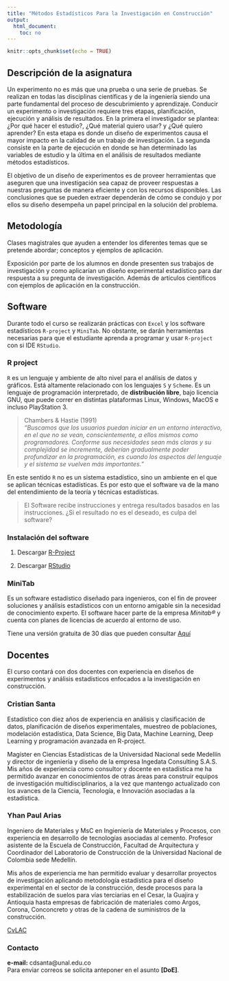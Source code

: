 ```yaml
---
title: "Métodos Estadísticos Para la Investigación en Construcción"
output:
  html_document:
    toc: no
---
```


```r
knitr::opts_chunk$set(echo = TRUE)
```

## Descripción de la asignatura

Un experimento no es más que una prueba o una serie de pruebas. Se realizan en todas las disciplinas científicas y de la ingeniería siendo una parte fundamental del proceso de descubrimiento y aprendizaje. Conducir un experimento o investigación requiere tres etapas, planificación, ejecución y análisis de resultados. En la primera el investigador se plantea: ¿Por qué hacer el estudio?, ¿Qué material quiero usar? y ¿Qué quiero aprender? En esta etapa es donde un diseño de experimentos causa el mayor impacto en la calidad de un trabajo de investigación. La segunda consiste en la parte de ejecución en donde se han determinado las variables de estudio y la última en el análisis de resultados mediante métodos estadísticos.

El objetivo de un diseño de experimentos es de proveer herramientas que aseguren que una investigación sea capaz de proveer respuestas a nuestras preguntas de manera eficiente y con los recursos disponibles. Las conclusiones que se pueden extraer dependerán de cómo se condujo y por ellos su diseño desempeña un papel principal en la solución del problema.

## Metodología

Clases magistrales que ayuden a entender los diferentes temas que se pretende abordar; conceptos y ejemplos de aplicación. 

Exposición por parte de los alumnos en donde presenten sus trabajos de investigación y como aplicarían un diseño experimental estadístico para dar respuesta a su pregunta de investigación. Además de artículos científicos con ejemplos de aplicación en la construcción.

## Software

Durante todo el curso se realizarán prácticas con `Excel` y los software estadísticos `R-project` y `MiniTab`. No obstante, se darán herramientas necesarias para que el estudiante aprenda a programar y usar `R-project` con si IDE `RStudio`.

### R project

<code>R</code> es un lenguaje y ambiente de alto nivel para el análisis de datos y gráficos. Está altamente relacionado con los lenguajes <code>S</code> y <code>Scheme</code>. Es un lenguaje de programación interpretado, de **distribución libre**, bajo licencia GNU, que puede correr en distintas plataformas Linux, Windows, MacOS e incluso PlayStation 3.

> Chambers & Hastie (1991)<br>
> <cite>"Buscamos que los usuarios puedan iniciar en un entorno interactivo, en el que no se vean, conscientemente, a ellos mismos como programadores. Conforme sus necesidades sean más claras y su complejidad se incremente, deberían gradualmente poder profundizar en la programación, es cuando los aspectos del lenguaje y el sistema se vuelven más importantes."</cite>

En este sentido <code>R</code> no es un sistema estadístico, sino un ambiente en el que se aplican técnicas estadísticas. Es por esto que el software va de la mano del entendimiento de la teoría y técnicas estadísticas.

> El Software recibe instrucciones y entrega resultados basados en las instrucciones. ¿Si el resultado no es el deseado, es culpa del software?

### Instalación del software

1. Descargar [R-Project](https://cloud.r-project.org/)

2. Descargar [RStudio](https://www.rstudio.com/products/rstudio/download/)

### MiniTab

Es un software estadístico diseñado para ingenieros, con el fin de proveer soluciones y análisis estadísticos con un entorno amigable sin la necesidad de conocimiento experto. El software hacer parte de la empresa *Minitab&#174;* y cuenta con planes de licencias de acuerdo al entorno de uso.

Tiene una versión gratuita de 30 días que pueden consultar [Aquí](https://www.minitab.com/es-mx/products/minitab/free-trial/)

## Docentes

El curso contará con dos docentes con experiencia en diseños de experimentos y análisis estadísticos enfocados a la investigación en construcción.

### Cristian Santa

Estadístico con diez años de experiencia en análisis y clasificación de datos, planificación de diseños experimentales, muestreo de poblaciones, modelación estadística, Data Science, Big Data, Machine Learning, Deep Learning y programación avanzada en R-project.

Magíster en Ciencias Estadísticas de la Universidad Nacional sede Medellín y director de ingeniería y diseño de la empresa Ingedata Consulting S.A.S. Mis años de experiencia como consultor y docente en estadística me ha permitido avanzar en conocimientos de otras áreas para construir equipos de investigación multidisciplinarios, a la vez que mantengo actualizado con los avances de la Ciencia, Tecnología, e Innovación asociadas a la estadística.

### Yhan Paul Arias

Ingeniero de Materiales y MsC en Ingieniería de Materiales y Procesos, con experiencia en desarrollo de tecnologías asociadas al cemento. Profesor asistente de la Escuela de Construcción,  Facultad de Arquitectura y Coordinador del Laboratorio de Construcción de la Universidad Nacional de Colombia sede Medellín.

Mis años de experiencia me han permitido evaluar y desarrollar proyectos de investigación aplicando metodología estadística para el diseño experimental en el sector de la construcción, desde procesos para la estabilización de suelos para vías terciarias en el Cesar, la Guajira y Antioquia hasta empresas de fabricación de materiales como Argos, Corona, Conconcreto y otras de la cadena de suministros de la construcción. 

[CvLAC](http://scienti.colciencias.gov.co:8081/cvlac/visualizador/generarCurriculoCv.do?cod_rh=0001263986)

### Contacto

**e-mail:** cdsanta@unal.edu.co<br>
Para enviar correos se solicita anteponer en el asunto **[DoE]**.


